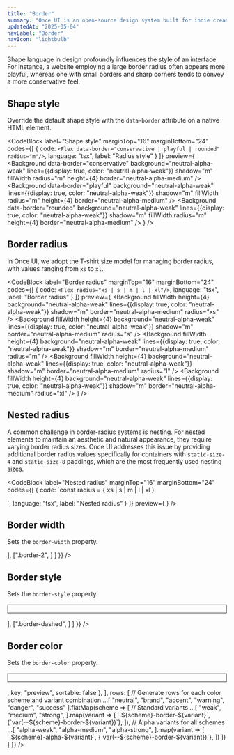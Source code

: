 ```yaml
---
title: "Border"
summary: "Once UI is an open-source design system built for indie creators, small teams, and startups to fuel the next generation of web applications."
updatedAt: "2025-05-04"
navLabel: "Border"
navIcon: "lightbulb"
---
```


Shape language in design profoundly influences the style of an interface. For instance, a website employing a large border radius often appears more playful, whereas one with small borders and sharp corners tends to convey a more conservative feel.

## Shape style

Override the default shape style with the `data-border` attribute on a native HTML element.

<CodeBlock
  label="Shape style"
  marginTop="16"
  marginBottom="24"
  codes={[
    {
      code: `<Flex data-border="conservative | playful | rounded" radius="m"/>`,
      language: "tsx",
      label: "Radius style"
    }
  ]}
  preview={
    <Flex fillWidth mobileDirection="column" gap="m">
      <Background
        data-border="conservative"
        background="neutral-alpha-weak"
        lines={{display: true, color: "neutral-alpha-weak"}}
        shadow="m"
        fillWidth
        radius="m"
        height={4}
        border="neutral-alpha-medium"
      />
      <Background
        data-border="playful"
        background="neutral-alpha-weak"
        lines={{display: true, color: "neutral-alpha-weak"}}
        shadow="m"
        fillWidth
        radius="m"
        height={4}
        border="neutral-alpha-medium"
      />
      <Background
        data-border="rounded"
        background="neutral-alpha-weak"
        lines={{display: true, color: "neutral-alpha-weak"}}
        shadow="m"
        fillWidth
        radius="m"
        height={4}
        border="neutral-alpha-medium"
      />
    </Flex>
  }
/>

## Border radius

In Once UI, we adopt the T-shirt size model for managing border radius, with values ranging from `xs` to `xl`.

<CodeBlock
  label="Border radius"
  marginTop="16"
  marginBottom="24"
  codes={[
    {
      code: `<Flex radius="xs | s | m | l | xl"/>`,
      language: "tsx",
      label: "Border radius"
    }
  ]}
  preview={
    <Flex fillWidth mobileDirection="column" gap="m">
      <Background
        fillWidth
        height={4}
        background="neutral-alpha-weak"
        lines={{display: true, color: "neutral-alpha-weak"}}
        shadow="m"
        border="neutral-alpha-medium"
        radius="xs"
      />
      <Background
        fillWidth
        height={4}
        background="neutral-alpha-weak"
        lines={{display: true, color: "neutral-alpha-weak"}}
        shadow="m"
        border="neutral-alpha-medium"
        radius="s"
      />
      <Background
        fillWidth
        height={4}
        background="neutral-alpha-weak"
        lines={{display: true, color: "neutral-alpha-weak"}}
        shadow="m"
        border="neutral-alpha-medium"
        radius="m"
      />
      <Background
        fillWidth
        height={4}
        background="neutral-alpha-weak"
        lines={{display: true, color: "neutral-alpha-weak"}}
        shadow="m"
        border="neutral-alpha-medium"
        radius="l"
      />
      <Background
        fillWidth
        height={4}
        background="neutral-alpha-weak"
        lines={{display: true, color: "neutral-alpha-weak"}}
        shadow="m"
        border="neutral-alpha-medium"
        radius="xl"
      />
    </Flex>
  }
/>

## Nested radius

A common challenge in border-radius systems is nesting. For nested elements to maintain an aesthetic and natural appearance, they require varying border radius sizes. Once UI addresses this issue by providing additional border radius values specifically for containers with `static-size-4` and `static-size-8` paddings, which are the most frequently used nesting sizes.

<CodeBlock
  label="Nested radius"
  marginTop="16"
  marginBottom="24"
  codes={[
    {
      code:
`const radius = { xs | s | m | l | xl }

<Flex radius="{radius}-8">
    <Flex radius="{radius}-4">
      <Flex radius="{radius}"/>
    </Flex>
</Flex>`,
      language: "tsx",
      label: "Nested radius"
    }
  ]}
  preview={
    <Flex fillWidth mobileDirection="column" gap="m">
      <Flex fillWidth padding="8" shadow="m" border="neutral-strong" radius="xs-8">
        <Flex fillWidth padding="4" border="neutral-strong" radius="xs-4">
          <Background
            fillWidth
            height={4}
            background="neutral-alpha-weak"
            lines={{display: true, color: "neutral-alpha-weak"}}
            shadow="m"
            border="neutral-alpha-medium"
            radius="xs"
          />
        </Flex>
      </Flex>
      <Flex fillWidth padding="8" shadow="m" border="neutral-strong" radius="s-8">
        <Flex fillWidth padding="4" border="neutral-strong" radius="s-4">
          <Background
            fillWidth
            height={4}
            background="neutral-alpha-weak"
            lines={{display: true, color: "neutral-alpha-weak"}}
            shadow="m"
            border="neutral-alpha-medium"
            radius="s"
          />
        </Flex>
      </Flex>
      <Flex fillWidth padding="8" shadow="m" border="neutral-strong" radius="m-8">
        <Flex fillWidth padding="4" border="neutral-strong" radius="m-4">
          <Background
            fillWidth
            height={4}
            background="neutral-alpha-weak"
            lines={{display: true, color: "neutral-alpha-weak"}}
            shadow="m"
            border="neutral-alpha-medium"
            radius="m"
          />
        </Flex>
      </Flex>
      <Flex fillWidth padding="8" shadow="m" border="neutral-strong" radius="l-8">
        <Flex fillWidth padding="4" border="neutral-strong" radius="l-4">
          <Background
            fillWidth
            height={4}
            background="neutral-alpha-weak"
            lines={{display: true, color: "neutral-alpha-weak"}}
            shadow="m"
            border="neutral-alpha-medium"
            radius="l"
          />
        </Flex>
      </Flex>
      <Flex fillWidth padding="8" shadow="m" border="neutral-strong" radius="xl-8">
        <Flex fillWidth padding="4" border="neutral-strong" radius="xl-4">
          <Background
            fillWidth
            height={4}
            background="neutral-alpha-weak"
            lines={{display: true, color: "neutral-alpha-weak"}}
            shadow="m"
            border="neutral-alpha-medium"
            radius="xl"
          />
        </Flex>
      </Flex>
    </Flex>
  }
/>

## Border width

Sets the `border-width` property.

<Table
  marginTop="16"
  marginBottom="24"
  data={{
    headers: [
      { content: "Class", key: "class-1", sortable: false },
      { content: "Preview", key: "preview-1", sortable: false },
    ],
    rows: [
      [".border-1", <Flex width="64" height="20" border="neutral-strong" radius="xs"/>],
      [".border-2", <Flex width="64" height="20" border="neutral-strong" borderWidth="2" radius="xs"/>]
    ]
  }}
/>

## Border style

Sets the `border-style` property.

<Table
  marginTop="16"
  marginBottom="24"
  data={{
    headers: [
      { content: "Class", key: "class-2", sortable: false },
      { content: "Preview", key: "preview-2", sortable: false },
    ],
    rows: [
      [".border-solid", <Flex width="64" height="20" border="neutral-strong" radius="xs"/>],
      [".border-dashed", <Flex width="64" height="20" border="neutral-strong" borderStyle="dashed" radius="xs"/>]
    ]
  }}
/>

## Border color

Sets the `border-color` property.

<Table
  marginTop="16"
  marginBottom="24"
  data={{
    headers: [
      { content: "Class", key: "class-3", sortable: false },
      { content: "Value", key: "value", sortable: false },
      { content: <Row gap="8" key="header-icons"><Icon padding="2" name="dark" size="xs"/><Icon padding="2" name="light" size="xs"/></Row>, key: "preview", sortable: false },
    ],
    rows: [
      // Generate rows for each color scheme and variant combination
      ...[
        "neutral",
        "brand",
        "accent",
        "warning",
        "danger",
        "success"
      ].flatMap(scheme => [
        // Standard variants
        ...[
          "weak",
          "medium",
          "strong",
        ].map(variant => [
          `.${scheme}-border-${variant}`,
          <InlineCode key={`${scheme}-border-${variant}-code`}>{`var(--${scheme}-border-${variant})`}</InlineCode>,
          <Row gap="8" key={`${scheme}-border-${variant}-preview`}>
            <Flex data-theme="dark" background="neutral-alpha-weak" border={`${scheme}-${variant}`} radius="xs" width="20" height="20"/>
            <Flex data-theme="light" background="neutral-alpha-weak" border={`${scheme}-${variant}`} radius="xs" width="20" height="20"/>
          </Row>
        ]),
        // Alpha variants for all schemes
        ...[
          "alpha-weak",
          "alpha-medium",
          "alpha-strong",
        ].map(variant => [
          `.${scheme}-alpha-${variant}`,
          <InlineCode key={`${scheme}-alpha-${variant}-code`}>{`var(--${scheme}-border-${variant})`}</InlineCode>,
          <Row gap="8" key={`${scheme}-alpha-${variant}-preview`}>
            <Flex data-theme="dark"  background="neutral-alpha-weak" border={`${scheme}-${variant}`} radius="xs" width="20" height="20"/>
            <Flex data-theme="light" background="neutral-alpha-weak" border={`${scheme}-${variant}`} radius="xs" width="20" height="20"/>
          </Row>
        ])
      ])
    ]
  }}
/>